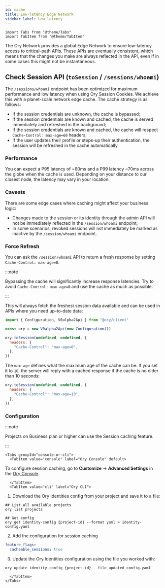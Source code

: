 ```yaml
---
id: cache
title: Low-latency Edge Network
sidebar_label: Low latency
---
```


```mdx-code-block
import Tabs from "@theme/Tabs"
import TabItem from "@theme/TabItem"
```

The Ory Network provides a global Edge Network to ensure low-latency access to critical-path APIs. These APIs are eventually
consistent, which means that the changes you make are always reflected in the API, even if in some cases this might not be
instantaneous.

## Check Session API (`toSession` / `/sessions/whoami`)

The `/sessions/whoami` endpoint has been optimized for maximum performance and low latency when using Ory Session Cookies. We
achieve this with a planet-scale network edge cache. The cache strategy is as follows:

- If the session credentials are unknown, the cache is bypassed;
- If the session credentials are known and cached, the cache is served immediately and refreshed in the background;
- If the session credentials are known and cached, the cache will respect `Cache-Control: max-age=60` headers;
- If the user updates their profile or steps-up their authentication, the session will be refreshed in the cache automatically.

### Performance

You can expect a P95 latency of ~60ms and a P99 latency ~70ms across the globe when the cache is used. Depending on your distance
to our closest node, the latency may vary in your location.

### Caveats

There are some edge cases where caching might affect your business logic:

- Changes made to the session or its identity through the admin API will not be immediately reflected in the `/session/whoami`
  endpoint;
- In some scenarios, revoked sessions will not immediately be marked as inactive by the `/session/whoami` endpoint.

### Force Refresh

You can ask the `/session/whoami` API to return a fresh response by setting `Cache-Control: max-age=0`.

:::note

Bypassing the cache will significantly increase response latencies. Try to avoid `Cache-Control: max-age=0` and use the cache as
much as possible.

:::

This will always fetch the freshest session data available and can be used in APIs where you need up-to-date data:

```js
import { Configuration, V0alpha2Api } from "@ory/client"

const ory = new V0alpha2Api(new Configuration())

ory.toSession(undefined, undefined, {
  headers: {
    "Cache-Control": "max-age=0",
  },
})
```

The `max-age` defines what the maximum age of the cache can be. If you set it to `10`, the server will reply with a cached
response if the cache is no older than 10 seconds:

```js
ory.toSession(undefined, undefined, {
  headers: {
    "Cache-Control": "max-age=10",
  },
})
```

### Configuration

:::note

Projects on Business plan or higher can use the Session caching feature.

:::

```mdx-code-block
<Tabs groupId="console-or-cli">
  <TabItem value="console" label="Ory Console" default>
```

To configure session caching, go to **Customize** → **Advanced Settings** in the
[Ory Console](https://console.ory.sh/projects/current/advanced-settings).

```mdx-code-block
  </TabItem>
  <TabItem value="cli" label="Ory CLI">
```

1. Download the Ory Identities config from your project and save it to a file:

```shell
## List all available projects
ory list projects

## Get config
ory get identity-config {project-id} --format yaml > identity-config.yaml
```

2. Add the configuration for session caching

```yaml title="config.yml"
feature_flags:
  cacheable_sessions: true
```

3. Update the Ory Identities configuration using the file you worked with:

```shell
ory update identity-config {project-id} --file updated_config.yaml
```

```mdx-code-block
  </TabItem>
</Tabs>
```
